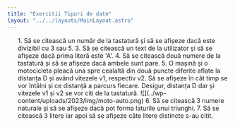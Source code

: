 ```yaml
---
title: "Exercitii Tipuri de date"
layout: "../../layouts/MainLayout.astro"
---
```


<ol class="exercise-list">
    1. Să se citească un număr de la tastatură și să se afișeze dacă este divizibil cu 3 sau 5.<InlineEditor type="ieditor" av-exercise="operatori.json:1"></InlineEditor>
    3. Să se citească un text de la utilizator și să se afișeze dacă prima literă este 'A'.<InlineEditor type="ieditor" av-exercise="operatori.json:2"></InlineEditor>
    4. Să se citească două numere de la tastatură și să se afișeze dacă ambele sunt pare.<InlineEditor type="ieditor" av-exercise="operatori.json:3"></InlineEditor>
    5. O mașină și o motocicleta pleacă una spre cealaltă din două puncte diferite aflate la distanța D și având vitezele v1, respectiv v2. Să se afișeze în cât timp se vor întâlni și ce distanță a parcurs fiecare. Desigur, distanța D dar și vitezele v1 și v2 se vor citi de la tastatură.<InlineEditor type="ieditor" av-exercise="operatori.json:4"></InlineEditor>
        ![](../wp-content/uploads/2023/img/moto-auto.png)
    6. Să se citească 3 numere naturale și să se afișeze dacă pot forma laturile unui triunghi.<InlineEditor type="ieditor" av-exercise="operatori.json:5"></InlineEditor>
    7. Să se citească 3 litere iar apoi să se afișeze câte litere distincte s-au citit.<InlineEditor type="ieditor" av-exercise="operatori.json:6"></InlineEditor>
</ol>